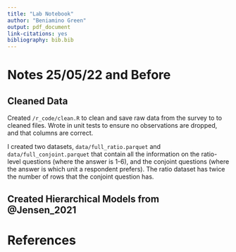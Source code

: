 ```yaml
---
title: "Lab Notebook"
author: "Beniamino Green"
output: pdf_document
link-citations: yes
bibliography: bib.bib
---
```


# Notes 25/05/22 and Before

## Cleaned Data

Created `/r_code/clean.R` to clean and save raw data from the survey to to
cleaned files. Wrote in unit tests to ensure no observations are dropped, and
that columns are correct.

I created two datasets, `data/full_ratio.parquet` and `data/full_conjoint.parquet` that
contain all the information on the ratio-level questions (where the answer is
1-6), and the conjoint questions (where the answer is which unit a respondent
prefers). The ratio dataset has twice the number of rows that the conjoint
question has.

## Created Hierarchical Models from @Jensen_2021

# References

